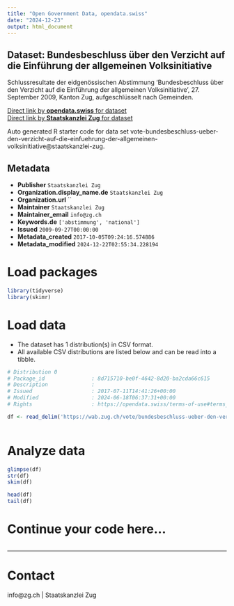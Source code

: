 ```yaml
---
title: "Open Government Data, opendata.swiss"
date: "2024-12-23"
output: html_document
---
```


## Dataset: Bundesbeschluss über den Verzicht auf die Einführung der allgemeinen Volksinitiative

Schlussresultate der eidgenössischen Abstimmung 'Bundesbeschluss über den Verzicht auf die Einführung der allgemeinen Volksinitiative', 27. September 2009, Kanton Zug, aufgeschlüsselt nach Gemeinden.

[Direct link by **opendata.swiss** for dataset](https://opendata.swiss/de/dataset/bundesbeschluss-uber-den-verzicht-auf-die-einfuhrung-der-allgemeinen-volksinitiative)<br>
[Direct link by **Staatskanzlei Zug** for dataset](https://wab.zug.ch/vote/bundesbeschluss-ueber-den-verzicht-auf-die-einfuehrung-der-allgemeinen-volksinitiative/data)

Auto generated R starter code for data set vote-bundesbeschluss-ueber-den-verzicht-auf-die-einfuehrung-der-allgemeinen-volksinitiative@staatskanzlei-zug.

## Metadata

- **Publisher** `Staatskanzlei Zug`
- **Organization.display_name.de** `Staatskanzlei Zug`
- **Organization.url** ``
- **Maintainer** `Staatskanzlei Zug`
- **Maintainer_email** `info@zg.ch`
- **Keywords.de** `['abstimmung', 'national']`
- **Issued** `2009-09-27T00:00:00`
- **Metadata_created** `2017-10-05T09:24:16.574886`
- **Metadata_modified** `2024-12-22T02:55:34.228194`


# Load packages

```r

library(tidyverse)
library(skimr)

```

# Load data

-   The dataset has 1 distribution(s) in CSV format.
-   All available CSV distributions are listed below and can be read into a tibble.

```r

# Distribution 0
# Package_id               : 8d715710-be0f-4642-8d20-ba2cda66c615
# Description              : 
# Issued                   : 2017-07-11T14:41:26+00:00
# Modified                 : 2024-06-18T06:37:31+00:00
# Rights                   : https://opendata.swiss/terms-of-use#terms_by

df <- read_delim('https://wab.zug.ch/vote/bundesbeschluss-ueber-den-verzicht-auf-die-einfuehrung-der-allgemeinen-volksinitiative/data-csv')



```

# Analyze data

```r

glimpse(df)
str(df)
skim(df)

head(df)
tail(df)

```

# Continue your code here...

```r

```

------------------------------------------------------------------------

# Contact

info@zg.ch | Staatskanzlei Zug
